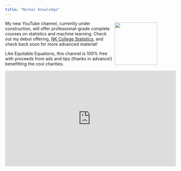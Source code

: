 ```yaml
---
title: "Normal Knowledge"
---
```


![](assets/nk_logo.png){style="float: right; margin: 5px;" width=140}
My new YouTube channel, currently under construction, will offer professional-grade complete courses on statistics and machine learning. Check out my debut offering, [NK College Statistics](https://www.youtube.com/playlist?list=PLqA7RLX4UP3ivlA7dd7osTYESwGaSNRhg), and check back soon for more advanced material!

Like Equitable Equations, this channel is 100% free with proceeds from ads and tips (thanks in advance!) benefitting the cool charities. 

<iframe width="560" height="315" src="https://www.youtube.com/embed/pDBhmrT4ll4?si=y3K_knX9xR85rliQ" title="YouTube video player" frameborder="0" allow="accelerometer; autoplay; clipboard-write; encrypted-media; gyroscope; picture-in-picture; web-share" referrerpolicy="strict-origin-when-cross-origin" allowfullscreen></iframe>





